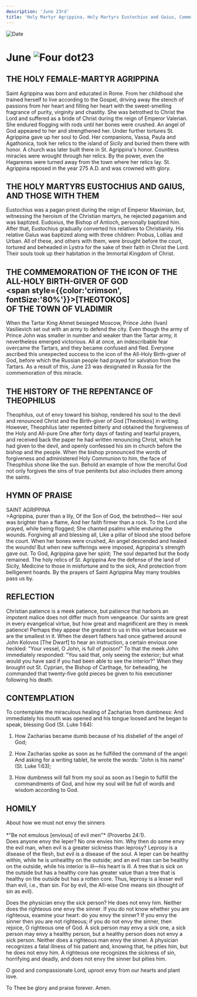 ```yaml
---
description: 'June 23rd'
title: 'Holy Martyr Agrippina, Holy Martyrs Eustochius and Gaius, Commemoration of the Icon of the Theotokos of Vladimir'
---
```


<CustomPaginator />
<RunningHead />

<Image src="/title-imprint.png" height={68} width={50} alt="Date" className="title-imprint"/>

# <div id="date">June <Image className="four-dot" src="/four-dot.png" height={15} width={15} alt="Four dot" />23</div>

## THE HOLY FEMALE-MARTYR AGRIPPINA

Saint Agrippina was born and educated in Rome. From her childhood she trained herself to live according to the Gospel, driving away the stench of passions from her heart and filling her heart with the sweet-smelling fragrance of purity, virginity and chastity. She was betrothed to Christ the Lord and suffered as a bride of Christ during the reign of Emperor Valerian. She endured flogging with rods until her bones were crushed. An angel of God appeared to her and strengthened her. Under further tortures St. Agrippina gave up her soul to God. Her companions, Vassa, Paula and Agathonica, took her relics to the island of Sicily and buried them there with honor. A church was later built there in St. Agrippina's honor. Countless miracles were wrought through her relics. By the power, even the Hagarenes were turned away from the town where her relics lay. St. Agrippina reposed in the year 275 A.D. and was crowned with glory.

## THE HOLY MARTYRS EUSTOCHIUS AND GAIUS, AND THOSE WITH THEM

Eustochius was a pagan priest during the reign of Emperor Maximian, but, witnessing the heroism of the Christian martyrs, he rejected paganism and was baptized. Eudoxius, the Bishop of Antioch, personally baptized him. After that, Eustochius gradually converted his relatives to Christianity. His relative Gaius was baptized along with three children: Probus, Lollias and Urban. All of these, and others with them, were brought before the court, tortured and beheaded in Lystra for the sake of their faith in Christ the Lord. Their souls took up their habitation in the Immortal Kingdom of Christ.

## THE COMMEMORATION OF THE ICON OF THE ALL-HOLY BIRTH-GIVER OF GOD <br /><span style={{color:'crimson', fontSize:'80%'}}>[THEOTOKOS]</span><br />OF THE TOWN OF VLADIMIR

When the Tartar King Ahmet besieged Moscow, Prince John (Ivan) Vasilievich set out with an army to defend the city. Even though the army of Prince John was smaller in number and weaker than the Tartar army, it nevertheless emerged victorious. All at once, an indescribable fear overcame the Tartars, and they became confused and fled. Everyone ascribed this unexpected success to the icon of the All-Holy Birth-giver of God, before which the Russian people had prayed for salvation from the Tartars. As a result of this, June 23 was designated in Russia for the commemoration of this miracle.

## THE HISTORY OF THE REPENTANCE OF THEOPHILUS

Theophilus, out of envy toward his bishop, rendered his soul to the devil and renounced Christ and the Birth-giver of God [Theotokos] in writing. However, Theophilus later repented bitterly and obtained the forgiveness of the Holy and All-pure One after forty days of fasting and tearful prayers, and received back the paper he had written renouncing Christ, which he had given to the devil, and openly confessed his sin in church before the bishop and the people. When the bishop pronounced the words of forgiveness and administered Holy Communion to him, the face of Theophilus shone like the sun. Behold an example of how the merciful God not only forgives the sins of true penitents but also includes them among the saints.

 
## HYMN OF PRAISE
<div style={{textAlign:'center', color:'crimson', fontWeight:'bold'}}>
SAINT AGRIPPINA
</div>
>Agrippina, purer than a lily,  
Of the Son of God, the betrothed—  
Her soul was brighter than a flame,  
And her faith firmer than a rock.  
To the Lord she prayed, while being flogged;  
She chanted psalms while enduring the wounds.  
Forgiving all and blessing all,  
Like a pillar of blood she stood before the court.  
When her bones were crushed,  
An angel descended and healed the wounds!  
But when new sufferings were imposed,  
Agrippina's strength gave out.  
To God, Agrippina gave her spirit;  
The soul departed but the body remained.  
The holy relics of St. Agrippina  
Are the defense of the land of Sicily,  
Medicine to those in misfortune and to the sick,  
And protection from belligerent hoards.  
By the prayers of Saint Agrippina  
May many troubles pass us by.  
 
## REFLECTION
 
Christian patience is a meek patience, but patience that harbors an impotent malice does not differ much from vengeance. Our saints are great in every evangelical virtue, but how great and magnificent are they in meek patience! Perhaps they appear the greatest to us in this virtue because we are the smallest in it. When the desert fathers had once gathered around John Kolovos [The Dwarf] to hear an instruction, a certain envious one heckled: "Your vessel, O John, is full of poison!" To that the meek John immediately responded: "You said that, only seeing the exterior; but what would you have said if you had been able to see the interior?" When they brought out St. Cyprian, the Bishop of Carthage, for beheading, he commanded that twenty-five gold pieces be given to his executioner following his death.

## CONTEMPLATION

To contemplate the miraculous healing of Zacharias from dumbness: And immediately his mouth was opened and his tongue loosed and he began to speak, blessing God (St. Luke 1:64):

1. How Zacharias became dumb because of his disbelief of the angel of God;

2. How Zacharias spoke as soon as he fulfilled the command of the angel: And asking for a writing tablet, he wrote the words: "John is his name" (St. Luke 1:63);

3. How dumbness will fall from my soul as soon as I begin to fulfill the commandments of God, and how my soul will be full of words and wisdom according to God.

## HOMILY
<div style={{textAlign:'center', color:'crimson', fontWeight:'bold'}}>
About how we must not envy the sinners
</div>
<br />
<div style={{textAlign:'right'}}>
*"Be not emulous [envious] of evil men"* (Proverbs 24:1).
</div>
Does anyone envy the leper? No one envies him. Why then do some envy the evil man, when evil is a greater sickness than leprosy? Leprosy is a disease of the flesh, but evil is a disease of the soul. A leper can be healthy within, while he is unhealthy on the outside; and an evil man can be healthy on the outside, while his interior is ill—his heart is ill. A tree that is sick on the outside but has a healthy core has greater value than a tree that is healthy on the outside but has a rotten core. Thus, leprosy is a lesser evil than evil, i.e., than sin. For by evil, the All-wise One means sin (thought of sin as evil).

Does the physician envy the sick person? He does not envy him. Neither does the righteous one envy the sinner. If you do not know whether you are righteous, examine your heart: do you envy the sinner? If you envy the sinner then you are not righteous; if you do not envy the sinner, then rejoice, O righteous one of God. A sick person may envy a sick one, a sick person may envy a healthy person, but a healthy person does not envy a sick person. Neither does a righteous man envy the sinner. A physician recognizes a fatal illness of his patient and, knowing that, he pities him, but he does not envy him. A righteous one recognizes the sickness of sin, horrifying and deadly, and does not envy the sinner but pities him.

O good and compassionate Lord, uproot envy from our hearts and plant love.

To Thee be glory and praise forever. Amen.